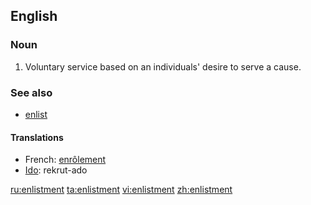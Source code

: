 ==English==

===Noun===
{{en-noun}}

# Voluntary service based on an individuals' desire to serve a cause.

===See also===
* [[enlist]]

====Translations====
{{rfc-level|Translations at L4+ not in L3 POS section}}

*French: [[enrôlement]] {{m}}
*[[Ido]]: rekrut-ado

[[ru:enlistment]]
[[ta:enlistment]]
[[vi:enlistment]]
[[zh:enlistment]]